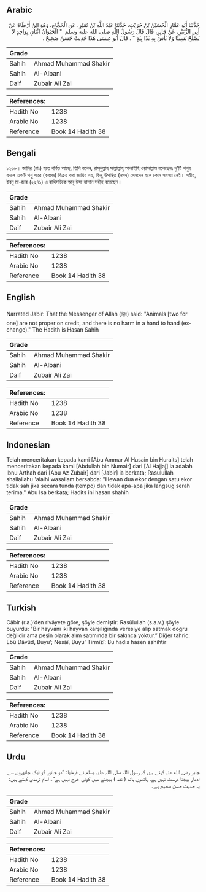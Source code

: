 ## Arabic


<div dir="rtl" lang="ar" style={{fontSize:'larger',backgroundColor:'#f8f9fa',padding:20}}>
حَدَّثَنَا أَبُو عَمَّارٍ الْحُسَيْنُ بْنُ حُرَيْثٍ، حَدَّثَنَا عَبْدُ اللَّهِ بْنُ نُمَيْرٍ، عَنِ الْحَجَّاجِ، وَهُوَ ابْنُ أَرْطَاةَ عَنْ أَبِي الزُّبَيْرِ، عَنْ جَابِرٍ، قَالَ قَالَ رَسُولُ اللَّهِ صلى الله عليه وسلم ‏ "‏ الْحَيَوَانُ اثْنَانِ بِوَاحِدٍ لاَ يَصْلُحُ نَسِيئًا وَلاَ بَأْسَ بِهِ يَدًا بِيَدٍ ‏"‏ ‏.‏ قَالَ أَبُو عِيسَى هَذَا حَدِيثٌ حَسَنٌ صَحِيحٌ ‏.‏
</div>
<div style={{backgroundColor:'#f8f9fa',padding:20, marginBottom: 10}}><table> <thead> <tr> <th>Grade</th> <th></th> </tr> </thead> <tbody> <tr><td>Sahih</td><td>Ahmad Muhammad Shakir</td></tr><tr><td>Sahih</td><td>Al-Albani</td></tr><tr><td>Daif</td><td>Zubair Ali Zai</td></tr></tbody></table><table> <thead> <tr> <th>References:</th> <th></th> </tr> </thead> <tbody><tr><td>Hadith No</td><td>1238</td></tr><tr><td>Arabic No</td><td>1238</td></tr><tr><td>Reference</td><td>Book 14 Hadith 38</td></tr></tbody></table></div>

## Bengali


<div dir="ltr" lang="bn" style={{fontSize:'larger',backgroundColor:'#f8f9fa',padding:20}}>
১২৩৮। জাবির (রাঃ) হতে বর্ণিত আছে, তিনি বলেন, রাসূলুল্লাহ সাল্লাল্লাহু আলাইহি ওয়াসাল্লাম বলেছেনঃ দু'টি পশুর বদলে একটি পশু ধারে (করজে) বিক্রয় করা জায়িয নয়, কিন্তু উপস্থিত (নগদ) লেনদেন হলে কোন সমস্যা নেই। সহীহ, ইবনু মা-জাহ (২২৭১) এ হাদিসটিকে আবু ঈসা হাসান সহীহ বলেছেন।
</div>
<div style={{backgroundColor:'#f8f9fa',padding:20, marginBottom: 10}}><table> <thead> <tr> <th>Grade</th> <th></th> </tr> </thead> <tbody> <tr><td>Sahih</td><td>Ahmad Muhammad Shakir</td></tr><tr><td>Sahih</td><td>Al-Albani</td></tr><tr><td>Daif</td><td>Zubair Ali Zai</td></tr></tbody></table><table> <thead> <tr> <th>References:</th> <th></th> </tr> </thead> <tbody><tr><td>Hadith No</td><td>1238</td></tr><tr><td>Arabic No</td><td>1238</td></tr><tr><td>Reference</td><td>Book 14 Hadith 38</td></tr></tbody></table></div>

## English


<div dir="ltr" lang="en" style={{fontSize:'larger',backgroundColor:'#f8f9fa',padding:20}}>
Narrated Jabir: That the Messenger of Allah (ﷺ) said: "Animals [two for one] are not proper on credit, and there is no harm in a hand to hand (exchange)." The Hadith is Hasan Sahih
</div>
<div style={{backgroundColor:'#f8f9fa',padding:20, marginBottom: 10}}><table> <thead> <tr> <th>Grade</th> <th></th> </tr> </thead> <tbody> <tr><td>Sahih</td><td>Ahmad Muhammad Shakir</td></tr><tr><td>Sahih</td><td>Al-Albani</td></tr><tr><td>Daif</td><td>Zubair Ali Zai</td></tr></tbody></table><table> <thead> <tr> <th>References:</th> <th></th> </tr> </thead> <tbody><tr><td>Hadith No</td><td>1238</td></tr><tr><td>Arabic No</td><td>1238</td></tr><tr><td>Reference</td><td>Book 14 Hadith 38</td></tr></tbody></table></div>

## Indonesian


<div dir="ltr" lang="id" style={{fontSize:'larger',backgroundColor:'#f8f9fa',padding:20}}>
Telah menceritakan kepada kami [Abu Ammar Al Husain bin Huraits] telah menceritakan kepada kami [Abdullah bin Numair] dari [Al Hajjaj] ia adalah Ibnu Arthah dari [Abu Az Zubair] dari [Jabir] ia berkata; Rasulullah shallallahu 'alaihi wasallam bersabda: "Hewan dua ekor dengan satu ekor tidak sah jika secara tunda (tempo) dan tidak apa-apa jika langsug serah terima." Abu Isa berkata; Hadits ini hasan shahih
</div>
<div style={{backgroundColor:'#f8f9fa',padding:20, marginBottom: 10}}><table> <thead> <tr> <th>Grade</th> <th></th> </tr> </thead> <tbody> <tr><td>Sahih</td><td>Ahmad Muhammad Shakir</td></tr><tr><td>Sahih</td><td>Al-Albani</td></tr><tr><td>Daif</td><td>Zubair Ali Zai</td></tr></tbody></table><table> <thead> <tr> <th>References:</th> <th></th> </tr> </thead> <tbody><tr><td>Hadith No</td><td>1238</td></tr><tr><td>Arabic No</td><td>1238</td></tr><tr><td>Reference</td><td>Book 14 Hadith 38</td></tr></tbody></table></div>

## Turkish


<div dir="ltr" lang="tr" style={{fontSize:'larger',backgroundColor:'#f8f9fa',padding:20}}>
Câbir (r.a.)’den rivâyete göre, şöyle demiştir: Rasûlullah (s.a.v.) şöyle buyurdu: “Bir hayvanı iki hayvan karşılığında veresiye alıp satmak doğru değildir ama peşin olarak alım satımında bir sakınca yoktur.” Diğer tahric: Ebû Dâvûd, Buyu’; Nesâî, Buyu’ Tirmîzî: Bu hadis hasen sahihtir
</div>
<div style={{backgroundColor:'#f8f9fa',padding:20, marginBottom: 10}}><table> <thead> <tr> <th>Grade</th> <th></th> </tr> </thead> <tbody> <tr><td>Sahih</td><td>Ahmad Muhammad Shakir</td></tr><tr><td>Sahih</td><td>Al-Albani</td></tr><tr><td>Daif</td><td>Zubair Ali Zai</td></tr></tbody></table><table> <thead> <tr> <th>References:</th> <th></th> </tr> </thead> <tbody><tr><td>Hadith No</td><td>1238</td></tr><tr><td>Arabic No</td><td>1238</td></tr><tr><td>Reference</td><td>Book 14 Hadith 38</td></tr></tbody></table></div>

## Urdu


<div dir="rtl" lang="ur" style={{fontSize:'larger',backgroundColor:'#f8f9fa',padding:20}}>
جابر رضی الله عنہ کہتے ہیں کہ رسول اللہ صلی اللہ علیہ وسلم نے فرمایا: ”دو جانور کو ایک جانوروں سے ادھار بیچنا درست نہیں ہے، ہاتھوں ہاتھ ( نقد ) بیچنے میں کوئی حرج نہیں ہے“۔ امام ترمذی کہتے ہیں: یہ حدیث حسن صحیح ہے۔
</div>
<div style={{backgroundColor:'#f8f9fa',padding:20, marginBottom: 10}}><table> <thead> <tr> <th>Grade</th> <th></th> </tr> </thead> <tbody> <tr><td>Sahih</td><td>Ahmad Muhammad Shakir</td></tr><tr><td>Sahih</td><td>Al-Albani</td></tr><tr><td>Daif</td><td>Zubair Ali Zai</td></tr></tbody></table><table> <thead> <tr> <th>References:</th> <th></th> </tr> </thead> <tbody><tr><td>Hadith No</td><td>1238</td></tr><tr><td>Arabic No</td><td>1238</td></tr><tr><td>Reference</td><td>Book 14 Hadith 38</td></tr></tbody></table></div>